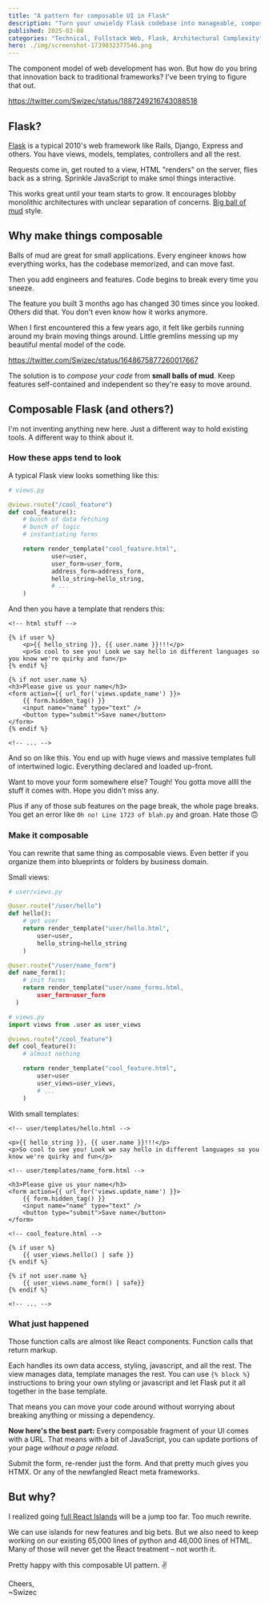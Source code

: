 ```yaml
---
title: "A pattern for composable UI in Flask"
description: "Turn your unwieldy Flask codebase into manageable, composable fragments with this UI pattern. Very close to HTMX."
published: 2025-02-08
categories: "Technical, Fullstack Web, Flask, Architectural Complexity"
hero: ./img/screenshot-1739032377546.png
---
```


The component model of web development has won. But how do you bring that innovation back to traditional frameworks? I've been trying to figure that out.

https://twitter.com/Swizec/status/1887249216743088518

## Flask?

[Flask](https://flask.palletsprojects.com/en/stable/) is a typical 2010's web framework like Rails, Django, Express and others. You have views, models, templates, controllers and all the rest.

Requests come in, get routed to a view, HTML "renders" on the server, flies back as a string. Sprinkle JavaScript to make smol things interactive.

This works great until your team starts to grow. It encourages blobby monolithic architectures with unclear separation of concerns. [Big ball of mud](https://swizec.com/blog/big-ball-of-mud-the-worlds-most-popular-software-architecture/) style.

## Why make things composable

Balls of mud are great for small applications. Every engineer knows how everything works, has the codebase memorized, and can move fast.

Then you add engineers and features. Code begins to break every time you sneeze.

The feature you built 3 months ago has changed 30 times since you looked. Others did that. You don't even know how it works anymore.

When I first encountered this a few years ago, it felt like gerbils running around my brain moving things around. Little gremlins messing up my beautiful mental model of the code.

https://twitter.com/Swizec/status/1648675877260017667

The solution is to _compose your code_ from **small balls of mud**. Keep features self-contained and independent so they're easy to move around.

## Composable Flask (and others?)

I'm not inventing anything new here. Just a different way to hold existing tools. A different way to think about it.

### How these apps tend to look

A typical Flask view looks something like this:

```python
# views.py

@views.route("/cool_feature")
def cool_feature():
	# bunch of data fetching
	# bunch of logic
	# instantiating forms

	return render_template("cool_feature.html",
			user=user,
			user_form=user_form,
			address_form=address_form,
			hello_string=hello_string,
			# ...
	)
```

And then you have a template that renders this:

```jinja2
<!-- html stuff -->

{% if user %}
	<p>{{ hello_string }}, {{ user.name }}!!!</p>
	<p>So cool to see you! Look we say hello in different languages so you know we're quirky and fun</p>
{% endif %}

{% if not user.name %}
<h3>Please give us your name</h3>
<form action={{ url_for('views.update_name') }}>
	{{ form.hidden_tag() }}
	<input name="name" type="text" />
	<button type="submit">Save name</button>
</form>
{% endif %}

<!-- ... -->
```

And so on like this. You end up with huge views and massive templates full of intertwined logic. Everything declared and loaded up-front.

Want to move your form somewhere else? Tough! You gotta move allll the stuff it comes with. Hope you didn't miss any.

Plus if any of those sub features on the page break, the whole page breaks. You get an error like `Oh no! Line 1723 of blah.py` and groan. Hate those 🙃

### Make it composable

You can rewrite that same thing as composable views. Even better if you organize them into blueprints or folders by business domain.

Small views:

```python
# user/views.py

@user.route("/user/hello")
def hello():
	# get user
	return render_template("user/hello.html",
		user=user,
		hello_string=hello_string
	)

@user.route("/user/name_form")
def name_form():
	# init forms
	return render_template("user/name_forms.html,
		user_form=user_form
  )
```

```python
# views.py
import views from .user as user_views

@views.route("/cool_feature")
def cool_feature():
	# almost nothing

	return render_template("cool_feature.html",
		user=user
		user_views=user_views,
		# ...
	)
```

With small templates:

```jinja2
<!-- user/templates/hello.html -->

<p>{{ hello_string }}, {{ user.name }}!!!</p>
<p>So cool to see you! Look we say hello in different languages so you know we're quirky and fun</p>
```

```jinja2
<!-- user/templates/name_form.html -->

<h3>Please give us your name</h3>
<form action={{ url_for('views.update_name') }}>
	{{ form.hidden_tag() }}
	<input name="name" type="text" />
	<button type="submit">Save name</button>
</form>
```

```jinja2
<!-- cool_feature.html -->

{% if user %}
	{{ user_views.hello() | safe }}
{% endif %}

{% if not user.name %}
	{{ user_views.name_form() | safe}}
{% endif %}

<!-- ... -->
```

### What just happened

Those function calls are almost like React components. Function calls that return markup.

Each handles its own data access, styling, javascript, and all the rest. The view manages data, template manages the rest. You can use `{% block %}` instructions to bring your own styling or javascript and let Flask put it all together in the base template.

That means you can move your code around without worrying about breaking anything or missing a dependency.

**Now here's the best part:** Every composable fragment of your UI comes with a URL. That means with a bit of JavaScript, you can update portions of your page _without a page reload_.

Submit the form, re-render just the form. And that pretty much gives you HTMX. Or any of the newfangled React meta frameworks.

## But why?

I realized going [full React Islands](https://swizec.com/blog/the-anatomy-of-a-react-island/) will be a jump too far. Too much rewrite.

We can use islands for new features and big bets. But we also need to keep working on our existing 65,000 lines of python and 46,000 lines of HTML. Many of those will never get the React treatment – not worth it.

Pretty happy with this composable UI pattern. ✌️

Cheers,</br>
~Swizec

